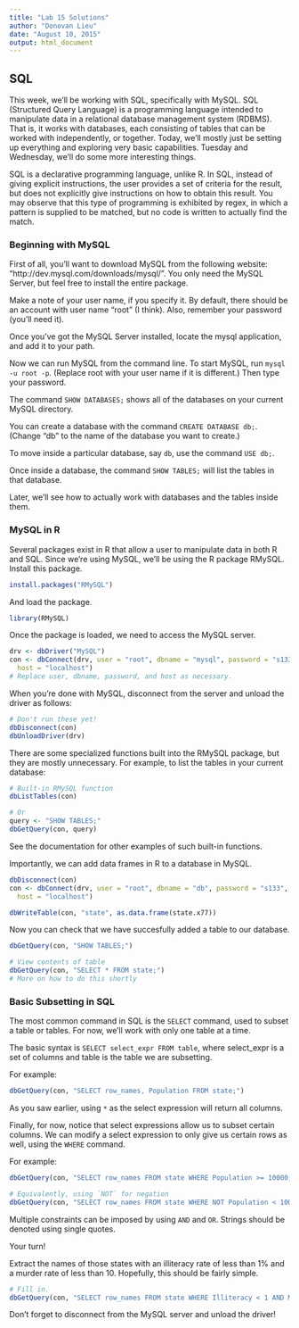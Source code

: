 ---
title: "Lab 15 Solutions"
author: "Donovan Lieu"
date: "August 10, 2015"
output: html_document
---

## SQL

This week, we'll be working with SQL, specifically with MySQL.
SQL (Structured Query Language) is a programming language intended to manipulate data in a relational database management system (RDBMS).
That is, it works with databases, each consisting of tables that can be worked with independently, or together.
Today, we'll mostly just be setting up everything and exploring very basic capabilities.
Tuesday and Wednesday, we'll do some more interesting things.

SQL is a declarative programming language, unlike R.
In SQL, instead of giving explicit instructions, the user provides a set of criteria for the result, but does not explicitly give instructions on how to obtain this result.
You may observe that this type of programming is exhibited by regex, in which a pattern is supplied to be matched, but no code is written to actually find the match.

### Beginning with MySQL

First of all, you'll want to download MySQL from the following website: "http://dev.mysql.com/downloads/mysql/".
You only need the MySQL Server, but feel free to install the entire package.

Make a note of your user name, if you specify it.
By default, there should be an account with user name "root" (I think).
Also, remember your password (you'll need it).

Once you've got the MySQL Server installed, locate the mysql application, and add it to your path.

Now we can run MySQL from the command line.
To start MySQL, run `mysql -u root -p`.
(Replace root with your user name if it is different.)
Then type your password.

The command `SHOW DATABASES;` shows all of the databases on your current MySQL directory.

You can create a database with the command `CREATE DATABASE db;`.
(Change "db" to the name of the database you want to create.)

To move inside a particular database, say `db`, use the command `USE db;`.

Once inside a database, the command `SHOW TABLES;` will list the tables in that database.

Later, we'll see how to actually work with databases and the tables inside them.

### MySQL in R

Several packages exist in R that allow a user to manipulate data in both R and SQL.
Since we're using MySQL, we'll be using the R package RMySQL.
Install this package.

```{r, eval = FALSE}
install.packages("RMySQL")
```

And load the package.

```{r, eval = FALSE}
library(RMySQL)
```

Once the package is loaded, we need to access the MySQL server.

```{r, eval = FALSE}
drv <- dbDriver("MySQL")
con <- dbConnect(drv, user = "root", dbname = "mysql", password = "s133",
  host = "localhost")
# Replace user, dbname, password, and host as necessary.
```

When you're done with MySQL, disconnect from the server and unload the driver as follows:

```{r, eval = FALSE}
# Don't run these yet!
dbDisconnect(con)
dbUnloadDriver(drv)
```

There are some specialized functions built into the RMySQL package, but they are mostly unnecessary.
For example, to list the tables in your current database:

```{r, eval = FALSE}
# Built-in RMySQL function
dbListTables(con)

# Or
query <- "SHOW TABLES;"
dbGetQuery(con, query)
```

See the documentation for other examples of such built-in functions.

Importantly, we can add data frames in R to a database in MySQL.

```{r, eval = FALSE}
dbDisconnect(con)
con <- dbConnect(drv, user = "root", dbname = "db", password = "s133",
  host = "localhost")

dbWriteTable(con, "state", as.data.frame(state.x77))
```

Now you can check that we have succesfully added a table to our database.

```{r, eval = FALSE}
dbGetQuery(con, "SHOW TABLES;")

# View contents of table
dbGetQuery(con, "SELECT * FROM state;")
# More on how to do this shortly
```

### Basic Subsetting in SQL

The most common command in SQL is the `SELECT` command, used to subset a table or tables.
For now, we'll work with only one table at a time.

The basic syntax is `SELECT select_expr FROM table`, where select_expr is a set of columns and table is the table we are subsetting.

For example:

```{r, eval = FALSE}
dbGetQuery(con, "SELECT row_names, Population FROM state;")
```

As you saw earlier, using `*` as the select expression will return all columns.

Finally, for now, notice that select expressions allow us to subset certain columns.
We can modify a select expression to only give us certain rows as well, using the `WHERE` command.

For example:

```{r, eval = FALSE}
dbGetQuery(con, "SELECT row_names FROM state WHERE Population >= 10000;")

# Equivalently, using `NOT` for negation
dbGetQuery(con, "SELECT row_names FROM state WHERE NOT Population < 10000;")
```

Multiple constraints can be imposed by using `AND` and `OR`.
Strings should be denoted using single quotes.

Your turn!

Extract the names of those states with an illiteracy rate of less than 1% and a murder rate of less than 10.
Hopefully, this should be fairly simple.

```{r, eval = FALSE}
# Fill in.
dbGetQuery(con, "SELECT row_names FROM state WHERE Illiteracy < 1 AND Murder < 10")
```

Don't forget to disconnect from the MySQL server and unload the driver!

